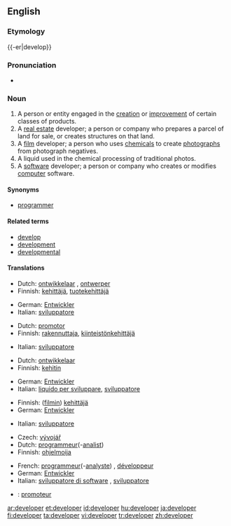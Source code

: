 {{wikipedia|dab=developer}}
==English==

===Etymology===
{{-er|develop}}

===Pronunciation===
* {{IPA|/dəˈvɛləpɚ/}}

===Noun===
{{en-noun}}

# A person or entity engaged in the [[creation]] or [[improvement]] of certain classes of products.
# A [[real estate]] developer; a person or company who prepares a parcel of land for sale, or creates structures on that land.
# A [[film]] developer; a person who uses [[chemical]]s to create [[photograph]]s from photograph negatives.
# A liquid used in the chemical processing of traditional photos.
# A [[software]] developer; a person or company who creates or modifies [[computer]] software.

====Synonyms====
* {{italbrac-colon|person or company who writes computer software}} [[programmer]]

====Related terms====
* [[develop]]
* [[development]]
* [[developmental]]

====Translations====
{{trans-top|someone engaged product creation and improvement}}
* Dutch: [[ontwikkelaar]] {{m}}, [[ontwerper]] {{m}}
* Finnish: [[kehittäjä]], [[tuotekehittäjä]]
{{trans-mid}}
* German: [[Entwickler]] {{m}}
* Italian: [[sviluppatore]] {{m}}
{{trans-bottom}}

{{trans-top|real estate developer}}
* Dutch: [[promotor]] {{m}}
* Finnish: [[rakennuttaja]], [[kiinteistönkehittäjä]]
{{trans-mid}}
* Italian: [[sviluppatore]] {{m}}
{{trans-bottom}}

{{trans-top|liquid used in chemical film processing}}
* Dutch: [[ontwikkelaar]] {{m}}
* Finnish: [[kehitin]]
{{trans-mid}}
* German: [[Entwickler]] {{m}}
* Italian: [[liquido per sviluppare]], {{m}}[[sviluppatore]] {{m}}
{{trans-bottom}}

{{trans-top|film developer}}
* Finnish: ([[filmi|filmin]]) [[kehittäjä]]
* German: [[Entwickler]] {{m}}
{{trans-mid}}
* Italian: [[sviluppatore]] {{m}}
{{trans-bottom}}

{{trans-top|software programmer}}
* Czech: [[vývojář]] {{m}}
* Dutch: [[programmeur]](-[[analist]]) {{m}}
* Finnish: [[ohjelmoija]]
{{trans-mid}}
* French: [[programmeur]](-[[analyste]]) {{m}}, [[développeur]] {{m}}
* German: [[Entwickler]] {{m}}
* Italian: [[sviluppatore di software]] {{m}}, [[sviluppatore]] {{m}}
{{trans-bottom}}

{{checktrans-top}}
* {{ttbc|French}}: [[promoteur]] {{m}}
{{trans-bottom}}

[[ar:developer]]
[[et:developer]]
[[id:developer]]
[[hu:developer]]
[[ja:developer]]
[[fi:developer]]
[[ta:developer]]
[[vi:developer]]
[[tr:developer]]
[[zh:developer]]